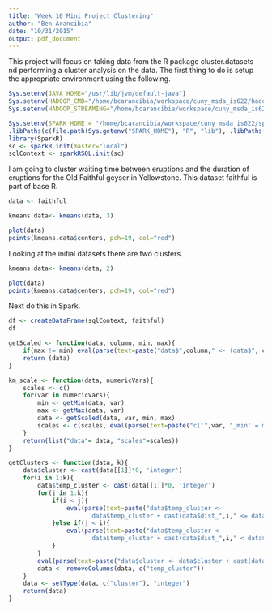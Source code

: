 ```yaml
---
title: "Week 10 Mini Project Clustering"
author: "Ben Arancibia"
date: "10/31/2015"
output: pdf_document
---
```


This project will focus on taking data from the R package cluster.datasets nd performing a cluster analysis on the data. The first thing to do is setup the appropriate environment using the following.

```r


Sys.setenv(JAVA_HOME="/usr/lib/jvm/default-java")
Sys.setenv(HADOOP_CMD="/home/bcarancibia/workspace/cuny_msda_is622/hadoop-2.7.1/bin/hadoop")
Sys.setenv(HADOOP_STREAMING="/home/bcarancibia/workspace/cuny_msda_is622/hadoop-2.7.1/share/hadoop/tools/lib/hadoop-streaming-2.7.1.jar")

Sys.setenv(SPARK_HOME = "/home/bcarancibia/workspace/cuny_msda_is622/spark-1.4.1-bin-hadoop2.6")
.libPaths(c(file.path(Sys.getenv("SPARK_HOME"), "R", "lib"), .libPaths()))
library(SparkR)
sc <- sparkR.init(master="local")
sqlContext <- sparkRSQL.init(sc)

```


I am going to cluster waiting time between eruptions and the duration of eruptions for the Old Faithful geyser in Yellowstone. This dataset faithful is part of base R.

```r

data <- faithful

kmeans.data<- kmeans(data, 3)

plot(data)
points(kmeans.data$centers, pch=19, col="red")


```

Looking at the initial datasets there are two clusters.

```r
kmeans.data<- kmeans(data, 2)

plot(data)
points(kmeans.data$centers, pch=19, col="red")

```


Next do this in Spark.

```r

df <- createDataFrame(sqlContext, faithful)
df

getScaled <- function(data, column, min, max){
    if(max != min) eval(parse(text=paste("data$",column," <- (data$", column, "-",min,")/(",max,"-",min,")", sep='')))
    return (data)
}

km_scale <- function(data, numericVars){
    scales <- c()
    for(var in numericVars){
        min <- getMin(data, var)
        max <- getMax(data, var)
        data <- getScaled(data, var, min, max)
        scales <- c(scales, eval(parse(text=paste("c('",var, "_min' = min, '",var,"_max' = max)", sep=""))))
    }
    return(list("data"= data, "scales"=scales))
}

getClusters <- function(data, k){
    data$cluster <- cast(data[[1]]*0, 'integer')
    for(i in 1:k){
        data$temp_cluster <- cast(data[[1]]*0, 'integer')
        for(j in 1:k){
            if(i < j){
                eval(parse(text=paste("data$temp_cluster <- 
                       data$temp_cluster + cast(data$dist_",i," <= data$dist_",j,", 'integer')", sep="")))
            }else if(j < i){
                eval(parse(text=paste("data$temp_cluster <- 
                       data$temp_cluster + cast(data$dist_",i," < data$dist_",j,", 'integer')", sep="")))
            }
        }
        eval(parse(text=paste("data$cluster <- data$cluster + cast(data$temp_cluster == ",(k-1),", 'integer') * ",i,sep="")))
        data <- removeColumns(data, c("temp_cluster"))
    }
    data <- setType(data, c("cluster"), "integer")
    return(data)
}
```